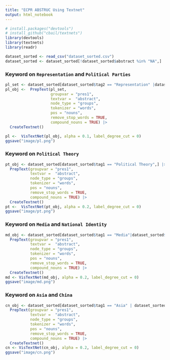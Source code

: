 ```yaml
---
title: "ECPR ABSTRUC Using Textnet"
output: html_notebook
---
```


```r
# install.packages("devtools")
# install_github("cbail/textnets")
library(devtools)
library(textnets)
library(readr)
```

```r
dataset_sorted <- read_csv("dataset_sorted.csv")
dataset_sorted <- dataset_sorted[!dataset_sorted$abstract %in% "NA",]
```

###  Keyword on `Representation` and `Political Parties`
```r
pl_set <- dataset_sorted[dataset_sorted$tag2 == "Representation" |dataset_sorted$tag3 == "Political Parties" | dataset_sorted$tag2 == "Party Members" ,] 
pl_obj <-  PrepText(pl_set, 
                    groupvar = "pres1",
                    textvar =  "abstract", 
                    node_type = "groups", 
                    tokenizer = "words", 
                    pos = "nouns",
                    remove_stop_words = TRUE,
                    compound_nouns = TRUE) |>
  CreateTextnet()

pl <-  VisTextNet(pl_obj, alpha = 0.1, label_degree_cut = 0)
ggsave("image/pl.png")

```
### Keyword on `Political Theory`
```r
pt_obj <- dataset_sorted[dataset_sorted$tag1 == "Political Theory",] |>
  PrepText(groupvar = "pres1",
           textvar =  "abstract", 
           node_type = "groups", 
           tokenizer = "words", 
           pos = "nouns",
           remove_stop_words = TRUE,
           compound_nouns = TRUE) |>
  CreateTextnet() 
pt <-  VisTextNet(pt_obj, alpha = 0.2, label_degree_cut = 0)
ggsave("image/pt.png")
```

### Keyword on `Media` and `National Identity`

```r
md_obj <- dataset_sorted[dataset_sorted$tag1 == "Media"|dataset_sorted$tag2 == "National Identity",] |>
  PrepText(groupvar = "pres1",
           textvar =  "abstract", 
           node_type = "groups", 
           tokenizer = "words", 
           pos = "nouns",
           remove_stop_words = TRUE,
           compound_nouns = TRUE) |>
  CreateTextnet() 
md <- VisTextNet(md_obj, alpha = 0.2, label_degree_cut = 0)
ggsave("image/md.png")
```

### Keyword on `Asia` and `China`
```r
cn_obj <- dataset_sorted[dataset_sorted$tag1 == "Asia" | dataset_sorted$tag1 == "China" | dataset_sorted$tag2 == "China", ] |>
  PrepText(groupvar = "pres1",
           textvar =  "abstract", 
           node_type = "groups", 
           tokenizer = "words", 
           pos = "nouns",
           remove_stop_words = TRUE,
           compound_nouns = TRUE) |>
  CreateTextnet() 
cn <- VisTextNet(cn_obj, alpha = 0.2, label_degree_cut = 0)
ggsave("image/cn.png")
```



